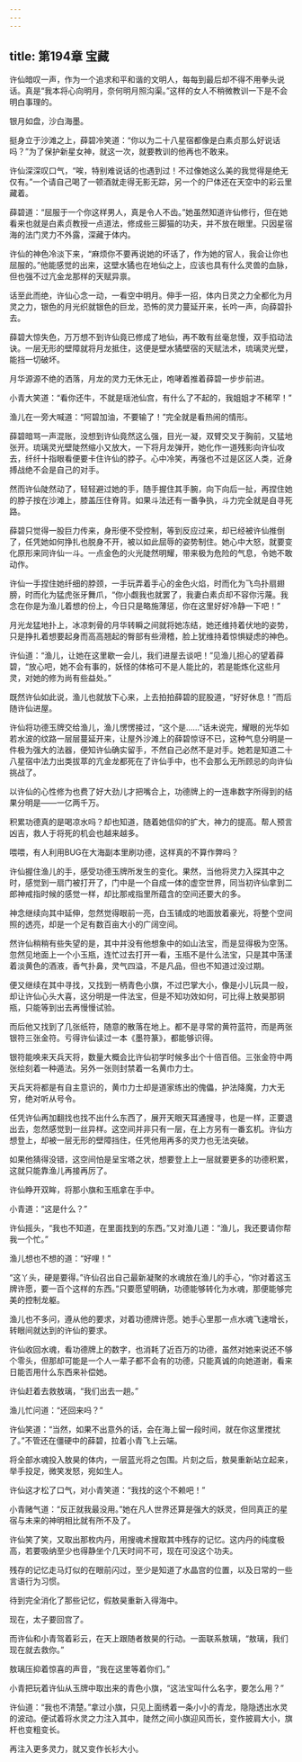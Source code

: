 ```yaml
---
---
---
```

title: 第194章 宝藏
---





许仙暗叹一声，作为一个追求和平和谐的文明人，每每到最后却不得不用拳头说话。真是“我本将心向明月，奈何明月照沟渠。”这样的女人不稍微教训一下是不会明白事理的。

银月如盘，沙白海墨。

挺身立于沙滩之上，薛碧冷笑道：“你以为二十八星宿都像是白素贞那么好说话吗？”为了保护新星女神，就这一次，就要教训的他再也不敢来。

许仙深深叹口气，“唉，特别难说话的也遇到过！不过像她这么美的我觉得是绝无仅有。”一个请自己喝了一顿酒就走得无影无踪，另一个的尸体还在天空中的彩云里藏着。

薛碧道：“屈服于一个你这样男人，真是令人不齿。”她虽然知道许仙修行，但在她看来也就是白素贞教授一点道法，修成些三脚猫的功夫，并不放在眼里。只因星宿海的法门灵力不外露，深藏于体内。

许仙的神色冷淡下来，“麻烦你不要再说她的坏话了，作为她的官人，我会让你也屈服的。”他能感觉的出来，这壁水獝也在地仙之上，应该也具有什么灵兽的血脉，但也强不过亢金龙那样的天赋异禀。

话至此而绝，许仙心念一动，一看空中明月。伸手一招，体内日灵之力全都化为月灵之力，银色的月光织就银色的巨龙，恐怖的灵力蔓延开来，长吟一声，向薛碧扑去。

薛碧大惊失色，万万想不到许仙竟已修成了地仙，再不敢有丝毫怠慢，双手掐动法诀。一层无形的壁障就将月龙抵住，这便是壁水獝壁宿的天赋法术，琉璃灵光壁，能挡一切破坏。

月华源源不绝的洒落，月龙的灵力无休无止，咆哮着推着薛碧一步步前进。

小青大笑道：“看你还牛，不就是瑶池仙宫，有什么了不起的，我姐姐才不稀罕！”

渔儿在一旁大喊道：“阿碧加油，不要输了！”完全就是看热闹的情形。

薛碧暗骂一声混账，没想到许仙竟然这么强，目光一凝，双臂交叉于胸前，又猛地张开。琉璃灵光壁陡然缩小又放大，一下将月龙弹开，她化作一道残影向许仙攻去，纤纤十指眼看便要卡住许仙的脖子。心中冷笑，再强也不过是区区人类，近身搏战绝不会是自己的对手。

然而许仙陡然动了，轻轻避过她的手，随手握住其手腕，向下向后一扯，再捏住她的脖子按在沙滩上，膝盖压住脊背。如果斗法还有一番争执，斗力完全就是自寻死路。

薛碧只觉得一股巨力传来，身形便不受控制，等到反应过来，却已经被许仙推倒了，任凭她如何挣扎也脱身不开，被以如此屈辱的姿势制住。她心中大怒，就要变化原形来同许仙一斗。一点金色的火光陡然明耀，带来极为危险的气息，令她不敢动作。

许仙一手捏住她纤细的脖颈，一手玩弄着手心的金色火焰，时而化为飞鸟扑扇翅膀，时而化为猛虎张牙舞爪，“你小觑我也就罢了，我妻白素贞却不容你污蔑。我念在你是为渔儿着想的份上，今日只是略施薄惩，你在这里好好冷静一下吧！”

月光龙猛地扑上，冰凉刺骨的月华转瞬之间就将她冻结，她还维持着伏地的姿势，只是挣扎着想要起身而高高翘起的臀部有些滑稽，脸上犹维持着惊惧疑虑的神色。

许仙道：“渔儿，让她在这里歇一会儿，我们进屋去谈吧！”见渔儿担心的望着薛碧，“放心吧，她不会有事的，妖怪的体格可不是人能比的，若是能炼化这些月灵，对她的修为尚有些益处。”

既然许仙如此说，渔儿也就放下心来，上去拍拍薛碧的屁股道，“好好休息！”而后随许仙进屋。

许仙将功德玉牌交给渔儿，渔儿愣愣接过，“这个是……”话未说完，耀眼的光华如若水波的纹路一层层蔓延开来，让屋外沙滩上的薛碧惊讶不已，这种气息分明是一件极为强大的法器，便知许仙确实留手，不然自己必然不是对手。她若是知道二十八星宿中法力出类拔萃的亢金龙都死在了许仙手中，也不会那么无所顾忌的向许仙挑战了。

以许仙的心性修为也费了好大劲儿才把嘴合上，功德牌上的一连串数字所得到的结果分明是——一亿两千万。

积累功德真的是喝凉水吗？却也知道，随着她信仰的扩大，神力的提高。帮人预言凶吉，救人于将死的机会也越来越多。

喂喂，有人利用BUG在大海副本里刷功德，这样真的不算作弊吗？

许仙握住渔儿的手，感受功德玉牌所发生的变化。果然，当他将灵力入探其中之时，感觉到一扇门被打开了，门中是一个自成一体的虚空世界，同当初许仙拿到二郎神戒指时候的感觉一样，却比那戒指里所蕴含的空间还要大的多。

神念继续向其中延伸，忽然觉得眼前一亮，白玉铺成的地面放着豪光，将整个空间照的透亮，却是一个足有数百亩大小的广阔空间。

然许仙稍稍有些失望的是，其中并没有他想象中的如山法宝，而是显得极为空荡。忽然见地面上一个小玉瓶，连忙过去打开一看，玉瓶不是什么法宝，只是其中荡漾着淡黄色的酒液，香气扑鼻，灵气四溢，不是凡品，但也不知道过没过期。

便又继续在其中寻找，又找到一柄青色小旗，不过巴掌大小，像是小儿玩具一般，却让许仙心头大喜，这分明是一件法宝，但是不知功效如何，可比得上敖昊那铜瓶，只能等到出去再慢慢试验。

而后他又找到了几张纸符，随意的散落在地上。都不是寻常的黄符蓝符，而是两张银符三张金符。亏得许仙读过一本《墨符篆》，都能够识得。

银符能唤来天兵天将，数量大概会比许仙初学时候多出个十倍百倍。三张金符中两张绘刻着一种遁法。另外一张则封禁着一名黄巾力士。

天兵天将都是有自主意识的，黄巾力士却是道家练出的傀儡，护法降魔，力大无穷，绝对听从号令。

任凭许仙再加翻找也找不出什么东西了，展开天眼天耳通搜寻，也是一样，正要退出去，忽然感觉到一丝异样。这空间并非只有一层，在上方另有一番玄机。许仙方想登上，却被一层无形的壁障挡住，任凭他用再多的灵力也无法突破。

如果他猜得没错，这空间怕是呈宝塔之状，想要登上上一层就要更多的功德积累，这就只能靠渔儿再接再厉了。

许仙睁开双眸，将那小旗和玉瓶拿在手中。

小青道：“这是什么？”

许仙摇头，“我也不知道，在里面找到的东西。”又对渔儿道：“渔儿，我还要请你帮我一个忙。”

渔儿想也不想的道：“好哩！”

“这丫头，硬是要得。”许仙召出自己最新凝聚的水魂放在渔儿的手心，“你对着这玉牌许愿，要一百个这样的东西。”只要愿望明确，功德能够转化为水魂，那便能够完美的控制龙躯。

渔儿也不多问，遵从他的要求，对着功德牌许愿。她手心里那一点水魂飞速增长，转眼间就达到的许仙的要求。

许仙收回水魂，看功德牌上的数字，也消耗了近百万的功德，虽然对她来说还不够个零头，但那却可能是一个人一辈子都不会有的功德，只能真诚的向她道谢，看来日能否用什么东西来补偿她。

许仙赶着去救敖璃，“我们出去一趟。”

渔儿忙问道：“还回来吗？”

许仙笑道：“当然，如果不出意外的话，会在海上留一段时间，就在你这里搅扰了。”不管还在僵硬中的薛碧，拉着小青飞上云端。

将全部水魂投入敖昊的体内，一层蓝光将之包围。片刻之后，敖昊重新站立起来，举手投足，微笑发怒，宛如生人。

许仙这才松了口气，对小青笑道：“我找的这个不赖吧！”

小青赌气道：“反正就我最没用。”她在凡人世界还算是强大的妖灵，但同真正的星宿与未来的神明相比就有所不及了。

许仙笑了笑，又取出那枚内丹，用搜魂术搜取其中残存的记忆。这内丹的纯度极高，若要吸纳至少也得静坐个几天时间不可，现在可没这个功夫。

残存的记忆走马灯似的在眼前闪过，至少是知道了水晶宫的位置，以及日常的一些言语行为习惯。

待到完全消化了那些记忆，假敖昊重新入得海中。

现在，太子要回宫了。

而许仙和小青驾着彩云，在天上跟随者敖昊的行动。一面联系敖璃，“敖璃，我们现在就去救你。”

敖璃压抑着惊喜的声音，“我在这里等着你们。”

小青把玩着许仙从玉牌中取出来的青色小旗，“这法宝叫什么名字，要怎么用？”

许仙道：“我也不清楚。”拿过小旗，只见上面绣着一条小小的青龙，隐隐透出水灵的波动。便试着将水灵之力注入其中，陡然之间小旗迎风而长，变作披肩大小，旗杆也变粗变长。

再注入更多灵力，就又变作长衫大小。